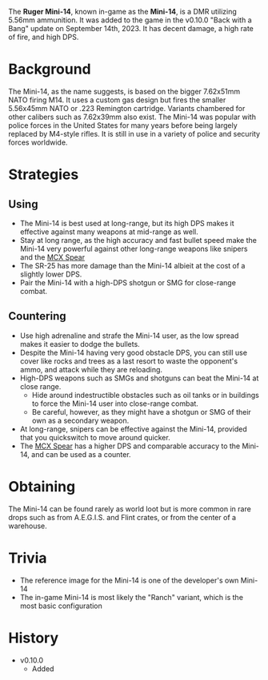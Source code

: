 The **Ruger Mini-14**, known in-game as the **Mini-14**, is a DMR utilizing 5.56mm ammunition. It was added to the game in the v0.10.0 "Back with a Bang" update on September 14th, 2023. It has decent damage, a high rate of fire, and high DPS.

# Background
The Mini-14, as the name suggests, is based on the bigger 7.62x51mm NATO firing M14. It uses a custom gas design but fires the smaller 5.56x45mm NATO or .223 Remington cartridge. Variants chambered for other calibers such as 7.62x39mm also exist. The Mini-14 was popular with police forces in the United States for many years before being largely replaced by M4-style rifles. It is still in use in a variety of police and security forces worldwide.

# Strategies
## Using
- The Mini-14 is best used at long-range, but its high DPS makes it effective against many weapons at mid-range as well.
- Stay at long range, as the high accuracy and fast bullet speed make the Mini-14 very powerful against other long-range weapons like snipers and the [MCX Spear](weapons/guns/mcx_spear)
- The SR-25 has more damage than the Mini-14 albieit at the cost of a slightly lower DPS.
- Pair the Mini-14 with a high-DPS shotgun or SMG for close-range combat.

## Countering
- Use high adrenaline and strafe the Mini-14 user, as the low spread makes it easier to dodge the bullets.
- Despite the Mini-14 having very good obstacle DPS, you can still use cover like rocks and trees as a last resort to waste the opponent's ammo, and attack while they are reloading.
- High-DPS weapons such as SMGs and shotguns can beat the Mini-14 at close range.
  - Hide around indestructible obstacles such as oil tanks or in buildings to force the Mini-14 user into close-range combat.
  - Be careful, however, as they might have a shotgun or SMG of their own as a secondary weapon.
- At long-range, snipers can be effective against the Mini-14, provided that you quickswitch to move around quicker. 
- The [MCX Spear](weapons/guns/mcx_spear) has a higher DPS and comparable accuracy to the Mini-14, and can be used as a counter.

# Obtaining
The Mini-14 can be found rarely as world loot but is more common in rare drops such as from A.E.G.I.S. and Flint crates, or from the center of a warehouse.

# Trivia
- The reference image for the Mini-14 is one of the developer's own Mini-14
- The in-game Mini-14 is most likely the "Ranch" variant, which is the most basic configuration

# History
- v0.10.0
  - Added

